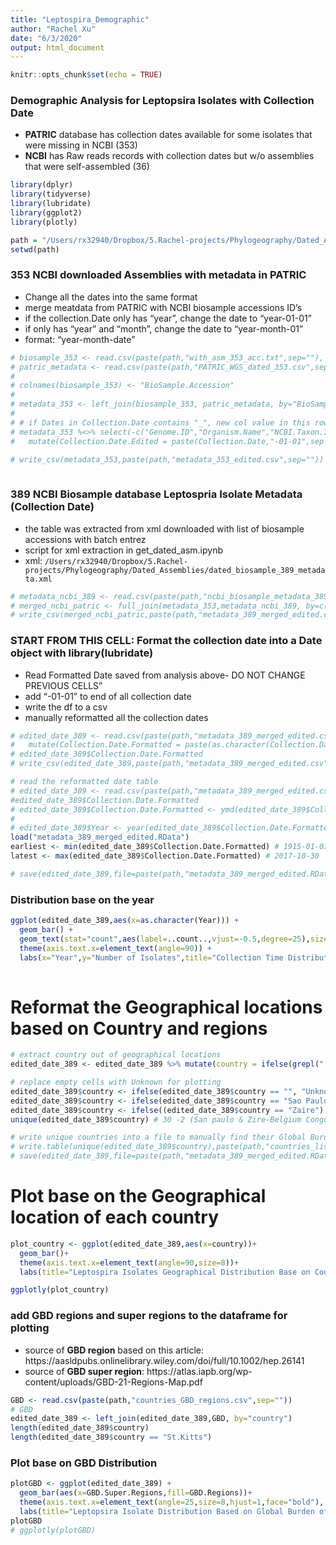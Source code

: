 ```yaml
---
title: "Leptospira_Demographic"
author: "Rachel Xu"
date: "6/3/2020"
output: html_document
---
```


```r
knitr::opts_chunk$set(echo = TRUE)
```

### Demographic Analysis for Leptopsira Isolates with Collection Date
   - **PATRIC** database has collection dates available for some isolates that were missing in NCBI (353)
   - **NCBI** has Raw reads records with collection dates but w/o assemblies that were self-assembled (36)
   
```r

library(dplyr)
library(tidyverse)
library(lubridate)
library(ggplot2)
library(plotly)

```

```r
path = "/Users/rx32940/Dropbox/5.Rachel-projects/Phylogeography/Dated_Assemblies/"
setwd(path)
```
### 353 NCBI downloaded Assemblies with metadata in PATRIC

- Change all the dates into the same format
- merge meatdata from PATRIC with NCBI biosample accessions ID's
- if the collection.Date only has "year", change the date to "year-01-01"
- if only has "year" and "month", change the date to "year-month-01"
- format: "year-month-date"

```r


# biosample_353 <- read.csv(paste(path,"with_asm_353_acc.txt",sep=""), header=FALSE, sep="\n")
# patric_metadata <- read.csv(paste(path,"PATRIC_WGS_dated_353.csv",sep=""), header = TRUE) 
# 
# colnames(biosample_353) <- "BioSample.Accession"
# 
# metadata_353 <- left_join(biosample_353, patric_metadata, by="BioSample.Accession")
# 
# # if Dates in Collection.Date contains "_", new col value in this row stays, elses add "-01-01"
# metadata_353 %<>% select(-c("Genome.ID","Organism.Name","NCBI.Taxon.ID","MLST","Isolation.Comments",'Sequencing.Platform','Assembly.Method','Isolation.Country','Additional.Metadata','Genome.Quality.Flags', 'Genome.Quality',"RefSeq.Accessions","Sequencing.Status","SRA.Accession","GenBank.Accessions","X")) %>%
#   mutate(Collection.Date.Edited = paste(Collection.Date,"-01-01",sep = ""))

# write_csv(metadata_353,paste(path,"metadata_353_edited.csv",sep="")) # manually change dates into the same format
  
```

### 389 NCBI Biosample database Leptospria Isolate Metadata (Collection Date)
- the table was extracted from xml downloaded with list of biosample accessions with batch entrez
- script for xml extraction in get_dated_asm.ipynb
- xml: `/Users/rx32940/Dropbox/5.Rachel-projects/Phylogeography/Dated_Assemblies/dated_biosample_389_metadata.xml`
```r

# metadata_ncbi_389 <- read.csv(paste(path,"ncbi_biosample_metadata_389.csv",sep="")) 
# merged_ncbi_patric <- full_join(metadata_353,metadata_ncbi_389, by=c("BioSample.Accession"))
# write_csv(merged_ncbi_patric,paste(path,"metadata_389_merged_edited.csv",sep="")) # manually change dates into the same format

```

### START FROM THIS CELL: Format the collection date into a Date object with library(lubridate)
* Read Formatted Date saved from analysis above- DO NOT CHANGE PREVIOUS CELLS"
- add "-01-01" to end of all collection date
- write the df to a csv
- manually reformatted all the collection dates
```r
# edited_date_389 <- read.csv(paste(path,"metadata_389_merged_edited.csv",sep="")) %>%
#   mutate(Collection.Date.Formatted = paste(as.character(Collection.Date.x),"-01-01",sep = "")) 
# edited_date_389$Collection.Date.Formatted
# write_csv(edited_date_389,paste(path,"metadata_389_merged_edited.csv",sep="")) # manually reformatted the dates

# read the reformatted date table
# edited_date_389 <- read.csv(paste(path,"metadata_389_merged_edited.csv",sep=""))
#edited_date_389$Collection.Date.Formatted
# edited_date_389$Collection.Date.Formatted <- ymd(edited_date_389$Collection.Date.Formatted)
# 
# edited_date_389$Year <- year(edited_date_389$Collection.Date.Formatted)
load("metadata_389_merged_edited.RData")
earliest <- min(edited_date_389$Collection.Date.Formatted) # 1915-01-01
latest <- max(edited_date_389$Collection.Date.Formatted) # 2017-10-30

# save(edited_date_389,file=paste(path,"metadata_389_merged_edited.RData",sep="")) # save in RData to keep the date format (excel keep chaning formats)

```
### Distribution base on the year
```r

ggplot(edited_date_389,aes(x=as.character(Year))) +
  geom_bar() +
  geom_text(stat="count",aes(label=..count..,vjust=-0.5,degree=25),size=3) +
  theme(axis.text.x=element_text(angle=90)) + 
  labs(x="Year",y="Number of Isolates",title="Collection Time Distribution of Leptospira Isolates")
 
```

# Reformat the Geographical locations based on Country and regions
```r
# extract country out of geographical locations
edited_date_389 <- edited_date_389 %>% mutate(country = ifelse(grepl(":",Geographic.Location.x,fixed=TRUE),str_trim(strsplit(Geographic.Location.x,":")[[1]][1]), ifelse(grepl(",",Geographic.Location.x,fixed=TRUE),str_trim(strsplit(Geographic.Location.x,":")[[1]][2]),Geographic.Location.x))) 

# replace empty cells with Unknown for plotting
edited_date_389$country <- ifelse(edited_date_389$country == "", "Unknown", edited_date_389$country)
edited_date_389$country <- ifelse(edited_date_389$country == "Sao Paulo", "Brazil", edited_date_389$country)
edited_date_389$country <- ifelse((edited_date_389$country == "Zaire") | (edited_date_389$country == "Belgian Congo"), "Congo democratic", edited_date_389$country)
unique(edited_date_389$country) # 30 -2 (San paulo & Zire-Belgium Congo -> Congo Democratic)

# write unique countries into a file to manually find their Global Burden of Disease District
# write.table(unique(edited_date_389$country),paste(path,"countries_list_dated_30.txt",sep = ""),eol = "\n",row.names=FALSE,col.names=FALSE,quote = FALSE)
# save(edited_date_389,file=paste(path,"metadata_389_merged_edited.RData",sep=""))
```

# Plot base on the Geographical location of each country
```r
plot_country <- ggplot(edited_date_389,aes(x=country))+
  geom_bar()+
  theme(axis.text.x=element_text(angle=90,size=8))+
  labs(title="Leptospira Isolates Geographical Distribution Base on Countries", y="Number of Isolates")

ggplotly(plot_country)
```

### add GBD regions and super regions to the dataframe for plotting
- source of **GBD region** based on this article: https://aasldpubs.onlinelibrary.wiley.com/doi/full/10.1002/hep.26141
- source of **GBD super region**: https://atlas.iapb.org/wp-content/uploads/GBD-21-Regions-Map.pdf

```r

GBD <- read.csv(paste(path,"countries_GBD_regions.csv",sep=""))
# GBD
edited_date_389 <- left_join(edited_date_389,GBD, by="country")
length(edited_date_389$country)
length(edited_date_389$country == "St.Kitts")
```
### Plot base on GBD Distribution
```r
plotGBD <- ggplot(edited_date_389) +
  geom_bar(aes(x=GBD.Super.Regions,fill=GBD.Regions))+
  theme(axis.text.x=element_text(angle=25,size=8,hjust=1,face="bold"), legend.position = "left",legend.key.size =  unit(0.2,"line"),title=element_text(size=8))+
  labs(title="Leptopsira Isolate Distribution Based on Global Burden of Disease (GBD)",x="GBD Super Regions",y="Number of Leptospira Isolates")
plotGBD
# ggplotly(plotGBD)
```
